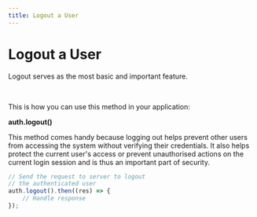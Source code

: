 ```yaml
---
title: Logout a User
---
```


# Logout a User

Logout serves as the most basic and important feature.

<ReactPlayer playing controls volume={0} width={832} height={468} url="/demos/logout-app.webm" /><br />

This is how you can use this method in your application:

**auth.logout()**

This method comes handy because logging out helps prevent other users from accessing the system without verifying their credentials. It also helps protect the current user's access or prevent unauthorised actions on the current login session and is thus an important part of security.

```js
// Send the request to server to logout
// the authenticated user
auth.logout().then((res) => {
    // Handle response
});
```


